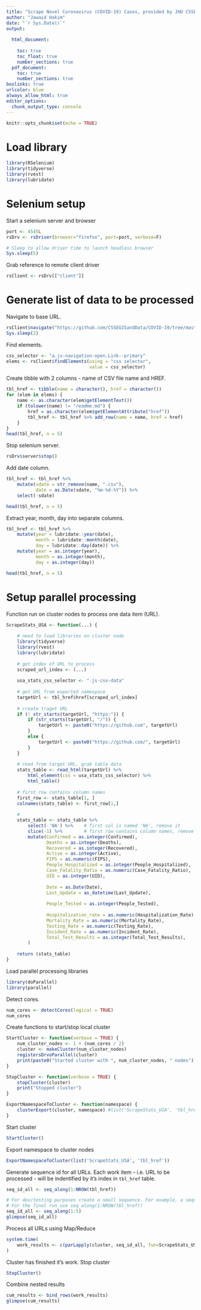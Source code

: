 ```yaml
---
title: "Scrape Novel Coronavirus (COVID-19) Cases, provided by JHU CSSE"
author: "Jawaid Hakim"
date: "`r Sys.Date()`"
output:
  
  html_document:
    
    toc: true
    toc_float: true
    number_sections: true
  pdf_document: 
    toc: true
    number_sections: true
boxlinks: true
urlcolor: blue
always_allow_html: true
editor_options: 
  chunk_output_type: console
---
```


```r
knitr::opts_chunk$set(echo = TRUE)
```

# Load library

```r
library(RSelenium)
library(tidyverse)
library(rvest)
library(lubridate)
```

# Selenium setup

Start a selenium server and browser
```r
port <- 4545L
rsDrv <- rsDriver(browser="firefox", port=port, verbose=F)

# Sleep to allow driver time to launch headless browser
Sys.sleep(5)
```

Grab  reference to remote client driver
```r
rsClient <- rsDrv[["client"]]
```

# Generate list of data to be processed

Navigate to base URL.

```r
rsClient$navigate("https://github.com/CSSEGISandData/COVID-19/tree/master/csse_covid_19_data/csse_covid_19_daily_reports_us")
Sys.sleep(2)
```

Find elements.

```r
css_selector <- "a.js-navigation-open.Link--primary"
elems <- rsClient$findElements(using = "css selector", 
                               value = css_selector)
```

Create tibble with 2 columns - name of CSV file name and HREF.

```r
tbl_href <- tibble(name = character(), href = character())
for (elem in elems) {
    name <- as.character(elem$getElementText())
    if (tolower(name) != "readme.md") {
        href = as.character(elem$getElementAttribute("href"))
        tbl_href <- tbl_href %>% add_row(name = name, href = href)
    }
}
head(tbl_href, n = 5)
```

Stop selenium server.
```r
rsDrv$server$stop()
```


Add date column.

```r
tbl_href <- tbl_href %>% 
    mutate(sdate = str_remove(name, ".csv"), 
           date = as.Date(sdate, "%m-%d-%Y")) %>%
    select(-sdate)

head(tbl_href, n = 5)
```

Extract year, month, day into separate columns.
```r
tbl_href <- tbl_href %>% 
    mutate(year = lubridate::year(date),
           month = lubridate::month(date), 
           day = lubridate::day(date)) %>%
    mutate(year = as.integer(year),
           month = as.integer(month),
           day = as.integer(day))

head(tbl_href, n = 5)
```

# Setup parallel processing

Function run on cluster nodes to process one data item (URL).

```r

ScrapeStats_USA <- function(...) {
    
    # need to load libraries on cluster node
    library(tidyverse)
    library(rvest)
    library(lubridate)
    
    # get index of URL to process
    scraped_url_index <- (...)
    
    usa_stats_css_selector <- ".js-csv-data"
    
    # get URL from exported namespace
    targetUrl <- tbl_href$href[scraped_url_index]
    
    # create traget URL
    if (! str_starts(targetUrl, "https:")) {
        if (str_starts(targetUrl, "/")) {
            targetUrl <- paste0("https://github.com", targetUrl)
        }
        else {
            targetUrl <- paste0("https://github.com/", targetUrl)
        }
    }
    
    # read from target URL, grab table data
    stats_table <- read_html(targetUrl) %>% 
        html_element(css = usa_stats_css_selector) %>%
        html_table()
    
    # first row contains column names
    first_row <- stats_table[1, ]
    colnames(stats_table) <- first_row[1,]
    
    # 
    stats_table <- stats_table %>% 
        select(-'NA') %>%    # first col is named 'NA', remove it
        slice(-1) %>%        # first row contains column names, remove it
        mutate(Confirmed = as.integer(Confirmed),
               Deaths = as.integer(Deaths),
               Recovered = as.integer(Recovered),
               Active = as.integer(Active),
               FIPS = as.numeric(FIPS),
               People_Hospitalized = as.integer(People_Hospitalized),
               Case_Fatality_Ratio = as.numeric(Case_Fatality_Ratio),
               UID = as.integer(UID),
               
               Date = as.Date(Date),
               Last_Update = as_datetime(Last_Update),
               
               People_Tested = as.integer(People_Tested),
               
               Hospitalization_rate = as.numeric(Hospitalization_Rate),
               Mortality_Rate = as.numeric(Mortality_Rate),
               Testing_Rate = as.numeric(Testing_Rate),
               Incident_Rate = as.numeric(Incident_Rate),
               Total_Test_Results = as.integer(Total_Test_Results),
        )
    
    return (stats_table)
}
```

Load parallel processing libraries
```r
library(doParallel)
library(parallel)
```

Detect cores.

```r
num_cores <- detectCores(logical = TRUE)
num_cores
```

Create functions to start/stop local cluster

```r
StartCluster <- function(verbose = TRUE) {
    num_cluster_nodes <- 1 + (num_cores / 2)
    cluster <- makeCluster(num_cluster_nodes)
    registersDrvoParallel(cluster)
    print(paste0("Started cluster with ", num_cluster_nodes, " nodes"))
}

StopCluster <- function(verbose = TRUE) {
    stopCluster(cluster)
    print("Stopped cluster")
}

ExportNamespaceToCluster <- function(namespace) {
    clusterExport(cluster, namespace) #list('ScrapeStats_USA', 'tbl_href'))
}
```

Start cluster
```r
StartCluster()
```

Export namespace to cluster nodes
```r
ExportNamespaceToCluster(list('ScrapeStats_USA', 'tbl_href'))
```

Generate sequence id for all URLs. Each work item - i.e. URL to be processed - will be indentified by it's index in `tbl_href` table.

```r
seq_id_all <- seq_along(1:NROW(tbl_href))

# For dev/testing purposes create a small sequence. For example, a sequence of 1:5 will process first 5 URLs
# For the final run use seq_along(1:NROW(tbl_href))
seq_id_all <- seq_along(1:5)
glimpse(seq_id_all)
```

Process all URLs using Map/Reduce
```r
system.time(
    work_results <- c(parLapply(cluster, seq_id_all, fun=ScrapeStats_USA))
)
```

Cluster has finished it's work. Stop cluster
```r
StopCluster()

```

Combine nested results

```r
cum_results <- bind_rows(work_results)
glimpse(cum_results)
```



